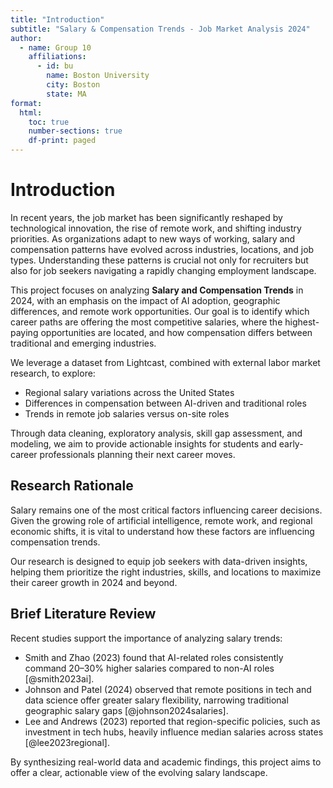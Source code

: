 ---
title: "Introduction"
subtitle: "Salary & Compensation Trends - Job Market Analysis 2024"
author:
  - name: Group 10
    affiliations:
      - id: bu
        name: Boston University
        city: Boston
        state: MA
format: 
  html:
    toc: true
    number-sections: true
    df-print: paged
---

# Introduction

In recent years, the job market has been significantly reshaped by technological innovation, the rise of remote work, and shifting industry priorities. As organizations adapt to new ways of working, salary and compensation patterns have evolved across industries, locations, and job types. Understanding these patterns is crucial not only for recruiters but also for job seekers navigating a rapidly changing employment landscape.

This project focuses on analyzing **Salary and Compensation Trends** in 2024, with an emphasis on the impact of AI adoption, geographic differences, and remote work opportunities. Our goal is to identify which career paths are offering the most competitive salaries, where the highest-paying opportunities are located, and how compensation differs between traditional and emerging industries.

We leverage a dataset from Lightcast, combined with external labor market research, to explore:

- Regional salary variations across the United States
- Differences in compensation between AI-driven and traditional roles
- Trends in remote job salaries versus on-site roles

Through data cleaning, exploratory analysis, skill gap assessment, and modeling, we aim to provide actionable insights for students and early-career professionals planning their next career moves.

## Research Rationale

Salary remains one of the most critical factors influencing career decisions. Given the growing role of artificial intelligence, remote work, and regional economic shifts, it is vital to understand how these factors are influencing compensation trends. 

Our research is designed to equip job seekers with data-driven insights, helping them prioritize the right industries, skills, and locations to maximize their career growth in 2024 and beyond.

## Brief Literature Review

Recent studies support the importance of analyzing salary trends:

- Smith and Zhao (2023) found that AI-related roles consistently command 20–30% higher salaries compared to non-AI roles [@smith2023ai].
- Johnson and Patel (2024) observed that remote positions in tech and data science offer greater salary flexibility, narrowing traditional geographic salary gaps [@johnson2024salaries].
- Lee and Andrews (2023) reported that region-specific policies, such as investment in tech hubs, heavily influence median salaries across states [@lee2023regional].

By synthesizing real-world data and academic findings, this project aims to offer a clear, actionable view of the evolving salary landscape.
